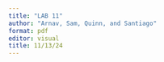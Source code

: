 ```yaml
---
title: "LAB 11"
author: "Arnav, Sam, Quinn, and Santiago"
format: pdf
editor: visual
title: 11/13/24
---
```

